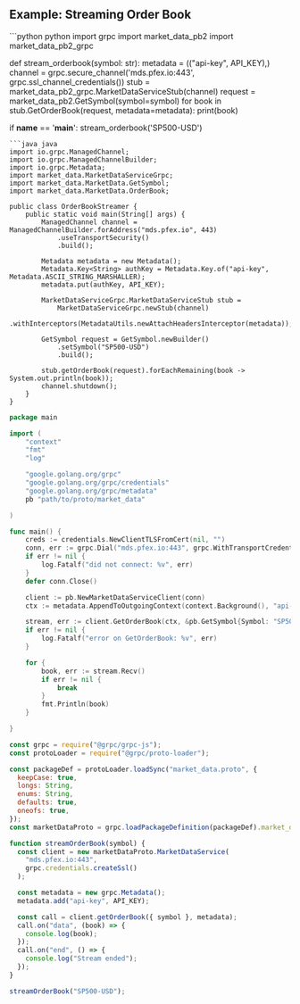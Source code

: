 ## Example: Streaming Order Book

<CodeGroup>
```python python
import grpc
import market_data_pb2
import market_data_pb2_grpc

def stream_orderbook(symbol: str):
    metadata = (("api-key", API_KEY),)
    channel = grpc.secure_channel('mds.pfex.io:443', grpc.ssl_channel_credentials())
    stub = market_data_pb2_grpc.MarketDataServiceStub(channel)
    request = market_data_pb2.GetSymbol(symbol=symbol)
    for book in stub.GetOrderBook(request, metadata=metadata):
        print(book)

if __name__ == '__main__':
    stream_orderbook('SP500-USD')

````
```java java
import io.grpc.ManagedChannel;
import io.grpc.ManagedChannelBuilder;
import io.grpc.Metadata;
import market_data.MarketDataServiceGrpc;
import market_data.MarketData.GetSymbol;
import market_data.MarketData.OrderBook;

public class OrderBookStreamer {
    public static void main(String[] args) {
        ManagedChannel channel = ManagedChannelBuilder.forAddress("mds.pfex.io", 443)
            .useTransportSecurity()
            .build();

        Metadata metadata = new Metadata();
        Metadata.Key<String> authKey = Metadata.Key.of("api-key", Metadata.ASCII_STRING_MARSHALLER);
        metadata.put(authKey, API_KEY);

        MarketDataServiceGrpc.MarketDataServiceStub stub =
            MarketDataServiceGrpc.newStub(channel)
                .withInterceptors(MetadataUtils.newAttachHeadersInterceptor(metadata));

        GetSymbol request = GetSymbol.newBuilder()
            .setSymbol("SP500-USD")
            .build();

        stub.getOrderBook(request).forEachRemaining(book -> System.out.println(book));
        channel.shutdown();
    }
}
````

```go go
package main

import (
    "context"
    "fmt"
    "log"

    "google.golang.org/grpc"
    "google.golang.org/grpc/credentials"
    "google.golang.org/grpc/metadata"
    pb "path/to/proto/market_data"

)

func main() {
    creds := credentials.NewClientTLSFromCert(nil, "")
    conn, err := grpc.Dial("mds.pfex.io:443", grpc.WithTransportCredentials(creds))
    if err != nil {
        log.Fatalf("did not connect: %v", err)
    }
    defer conn.Close()

    client := pb.NewMarketDataServiceClient(conn)
    ctx := metadata.AppendToOutgoingContext(context.Background(), "api-key", API_KEY)

    stream, err := client.GetOrderBook(ctx, &pb.GetSymbol{Symbol: "SP500-USD"})
    if err != nil {
        log.Fatalf("error on GetOrderBook: %v", err)
    }

    for {
        book, err := stream.Recv()
        if err != nil {
            break
        }
        fmt.Println(book)
    }

}

```

```javascript node
const grpc = require("@grpc/grpc-js");
const protoLoader = require("@grpc/proto-loader");

const packageDef = protoLoader.loadSync("market_data.proto", {
  keepCase: true,
  longs: String,
  enums: String,
  defaults: true,
  oneofs: true,
});
const marketDataProto = grpc.loadPackageDefinition(packageDef).market_data;

function streamOrderBook(symbol) {
  const client = new marketDataProto.MarketDataService(
    "mds.pfex.io:443",
    grpc.credentials.createSsl()
  );

  const metadata = new grpc.Metadata();
  metadata.add("api-key", API_KEY);

  const call = client.getOrderBook({ symbol }, metadata);
  call.on("data", (book) => {
    console.log(book);
  });
  call.on("end", () => {
    console.log("Stream ended");
  });
}

streamOrderBook("SP500-USD");
```

</CodeGroup>
